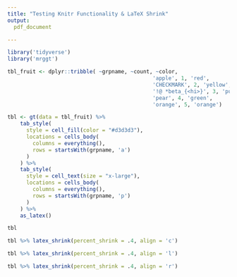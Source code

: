 ```yaml
---
title: "Testing Knitr Functionality & LaTeX Shrink"
output: 
  pdf_document

---
```

```r
library('tidyverse')
library('mrggt')
```

```r
tbl_fruit <- dplyr::tribble( ~grpname, ~count, ~color,
                                              'apple', 1, 'red',
                                              'CHECKMARK', 2, 'yellow',
                                              '!@ *beta_{<hi>}', 3, 'purple',
                                              'pear', 4, 'green',
                                              'orange', 5, 'orange')

```

```r
tbl <- gt(data = tbl_fruit) %>%
    tab_style(
      style = cell_fill(color = "#d3d3d3"),
      locations = cells_body(
        columns = everything(),
        rows = startsWith(grpname, 'a')
      )
    ) %>%
    tab_style(
      style = cell_text(size = "x-large"),
      locations = cells_body(
        columns = everything(),
        rows = startsWith(grpname, 'p')
      )
    ) %>%
    as_latex()

tbl

```

```r
tbl %>% latex_shrink(percent_shrink = .4, align = 'c')
```

```r
tbl %>% latex_shrink(percent_shrink = .4, align = 'l')
```

```r
tbl %>% latex_shrink(percent_shrink = .4, align = 'r')
```
